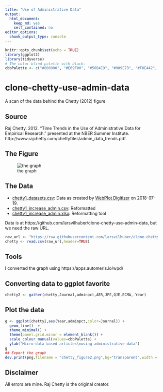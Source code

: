 ```yaml
---
title: "Use of Administrative Data"
output: 
  html_document: 
    keep_md: yes
    self_contained: no
editor_options: 
  chunk_output_type: console
---
```


```r
knitr::opts_chunk$set(echo = TRUE)
library(ggplot2)
library(tidyverse)
# The color-blind palette with black:
cbbPalette <- c("#000000", "#E69F00", "#56B4E9", "#009E73", "#F0E442", "#0072B2", "#D55E00", "#CC79A7")

```
# clone-chetty-use-admin-data
A scan of the data behind the Chetty (2012) figure

## Source

Raj Chetty. 2012. “Time Trends in the Use of Administrative Data for Empirical Research.” presented at the NBER Summer Institute. http://www.rajchetty.com/chettyfiles/admin_data_trends.pdf.

## The Figure

![the graph](Screen_Shot_2018-07-19_11.20.16.png "Figure 2")

## The Data

- [chetty1_datasets.csv](chetty1_datasets.csv): Data as created by [WebPlot Digitizer](https://apps.automeris.io/wpd/) on 2018-07-19.
- [chetty1_increase_admin.csv](chetty1_increase_admin.csv): Reformatted
- [chetty1_increase_admin.xlsx](chetty1_increase_admin.xlsx): Reformatting tool


Data is at 
https://github.com/larsvilhuber/clone-chetty-use-admin-data, but we need the raw URL.

```r
raw_url <- "https://raw.githubusercontent.com/larsvilhuber/clone-chetty-use-admin-data/master/chetty1_increase_admin.csv"
chetty <- read.csv(raw_url,header=TRUE)
```

## Tools
I converted the graph using 
https://apps.automeris.io/wpd/


## Converting data to ggplot favorite

```r
chetty2 <- gather(chetty,Journal,adminpct,AER,JPE,QJE,ECMA,-Year)
```

## Plot the data
```r
g <- ggplot(chetty2,aes(Year,adminpct,color=Journal)) + 
  geom_line()  + 
  theme_minimal() +
  theme(panel.grid.minor = element_blank()) +
  scale_colour_manual(values=cbbPalette) +
  ylab("Micro-data based articles\nusing administrative data") 
g
## Export the graph
dev.print(png,filename = "chetty_figure2.png",bg="transparent",width = 600, height=400, units = "px")
```

## Disclaimer

All errors are mine. Raj Chetty is the original creator.

